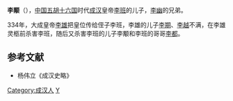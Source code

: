 '''李颙'''（{{bd|？||334年||catIdx=L}}），[[中国|中国]][[五胡十六国|五胡十六国]]时代[[成汉|成汉]]皇帝[[李班|李班]]的儿子，[[李幽|李幽]]的兄弟。

334年，大成皇帝[[李雄|李雄]]把皇位传给侄子李班，李雄的儿子[[李期|李期]]、[[李越|李越]]不满，在李雄灵柩前杀害李班，随后又杀害李班的儿子李颙和李班的哥哥[[李都|李都]]。

==参考文献==
*杨伟立《成汉史略》

[[Category:成汉人|Category:成汉人]]
[[Category:李姓|Y]]